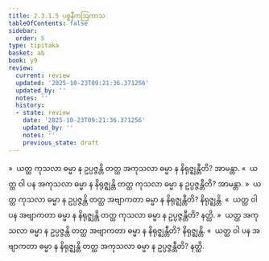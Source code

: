 ```yaml
---
title: 2.3.1.5 ပစ္စနီကဩကာသ
tableOfContents: false
sidebar:
  order: 5
type: tipitaka
basket: ab
book: y9
review:
  current: review
  updated: '2025-10-23T09:21:36.371256'
  updated_by: ''
  notes: ''
  history:
  - state: review
    date: '2025-10-23T09:21:36.371256'
    updated_by: ''
    notes: ''
    previous_state: draft
---
```



<ReviewStatus review={frontmatter.review} showDetails={true} />

<HypothesisAnnotation frontmatter={frontmatter} />

<DynamicBreadcrumb />

<Division number="171" book="y9" e="ch" v="35" p="53">

<Paragraph number="726" book="y9">
»  ယတ္ထ ကုသလာ ဓမ္မာ န ဥပ္ပဇ္ဇန္တိ တတ္ထ အကုသလာ ဓမ္မာ န နိရုဇ္ဈန္တီတိ? အာမန္တာ.
</Paragraph>

<Paragraph number="727" book="y9">
«  ယတ္ထ ဝါ ပန အကုသလာ ဓမ္မာ န နိရုဇ္ဈန္တိ တတ္ထ ကုသလာ ဓမ္မာ န ဥပ္ပဇ္ဇန္တီတိ? အာမန္တာ.
</Paragraph>

<Paragraph number="728" book="y9">
»  ယတ္ထ ကုသလာ ဓမ္မာ န ဥပ္ပဇ္ဇန္တိ တတ္ထ အဗျာကတာ ဓမ္မာ န နိရုဇ္ဈန္တီတိ? နိရုဇ္ဈန္တိ.
</Paragraph>

<Paragraph number="729" book="y9">
«  ယတ္ထ ဝါ ပန အဗျာကတာ ဓမ္မာ န နိရုဇ္ဈန္တိ တတ္ထ ကုသလာ ဓမ္မာ န ဥပ္ပဇ္ဇန္တီတိ? နတ္ထိ.
</Paragraph>

</Division>
<Division number="172" book="y9" e="ch" v="35" p="53">

<Paragraph number="730" book="y9">
»  ယတ္ထ အကုသလာ ဓမ္မာ န ဥပ္ပဇ္ဇန္တိ တတ္ထ အဗျာကတာ ဓမ္မာ န နိရုဇ္ဈန္တီတိ? နိရုဇ္ဈန္တိ.
</Paragraph>

<Paragraph number="731" book="y9">
«  ယတ္ထ ဝါ ပန အဗျာကတာ ဓမ္မာ န နိရုဇ္ဈန္တိ တတ္ထ အကုသလာ ဓမ္မာ န ဥပ္ပဇ္ဇန္တီတိ? နတ္ထိ.
</Paragraph>
</Division>
